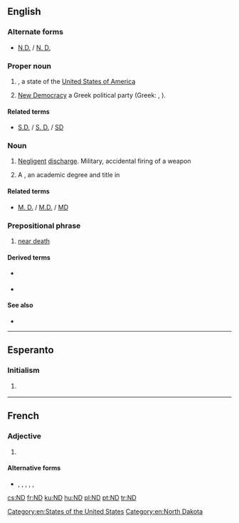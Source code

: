 {{also|nd|Nd|-nd|nd-|n.d.|N.D.|Appendix:Variations of "nd"}}
==English==

===Alternate forms===
* [[N.D.]] / [[N. D.]]

===Proper noun===
{{en-proper noun}}

# {{abbreviation of|lang=en|North Dakota}}, a state of the [[United States of America]]
# {{lb|en|politics}} [[New Democracy]] a Greek political party (Greek: {{m|el|Νέα Δημοκρατία}}, {{m|el|ΝΔ}}).

====Related terms====
* {{sense|[[Dakota]]}} [[S.D.]] / [[S. D.]] / [[SD]] {{gloss|[[South Dakota]]}}

===Noun===
{{en-noun}}

# [[negligent|Negligent]] [[discharge]]. Military, accidental firing of a weapon
# {{initialism of|lang=en|[[naturopathic]] [[doctor]]}} A {{w|lang=en|Doctor of Naturopathic Medicine}}, an academic degree and title in {{w|lang=en|naturopathic medicine}}

====Related terms====
* {{sense|[[naturopahtic doctor]]}} [[M. D.]] / [[M.D.]] / [[MD]] {{gloss|[[medical doctor]]}} {{qualifier|Doctor of Medicine}}

===Prepositional phrase===
{{head|en|prepositional phrase}}

# [[near death]]

====Derived terms====
* {{l|en|NDE}} {{gloss|near death experience}}
* {{l|en|NDer}} {{gloss|veteran of a near death experience}}

====See also====
* {{pedia|lang=en|Near death experience}}

[[Category:en:States of the United States]]
[[Category:en:North Dakota]]

----

==Esperanto==

===Initialism===
{{head|eo|initialism}}

# {{lb|eo|Internet slang|texting}} {{initialism of|ne dankinde||[[you're welcome]]|lang=eo}}

----

==French==

===Adjective===
{{fr-adj|mf}}

# {{l|en|N/A|gloss={{m|en|[[not]] [[available]]}}}} {{abbreviation of|lang=en|non-disponible}}

====Alternative forms====
* {{sense|non-disponible}} {{l|fr|N.D.}}, {{l|fr|N. D.}}, {{l|fr|N/D}}, {{l|fr|n.d.}}, {{l|fr|n. d.}}, {{l|fr|n/d}}

[[cs:ND]]
[[fr:ND]]
[[ku:ND]]
[[hu:ND]]
[[pl:ND]]
[[pt:ND]]
[[tr:ND]]